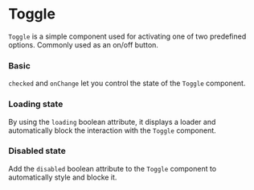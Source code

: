 
# Toggle

`Toggle` is a simple component used for activating one of two predefined options. Commonly used as an on/off button.

### Basic

`checked` and `onChange` let you control the state of the `Toggle` component.

<Canvas>
    <Story id="components-toggle--basic" />
</Canvas>

### Loading state

By using the `loading` boolean attribute, it displays a loader and automatically block the interaction with the `Toggle` component.

<Canvas>
    <Story id="components-toggle--loading" />
</Canvas>

### Disabled state

Add the `disabled` boolean attribute to the `Toggle` component to automatically style and blocke it.

<Canvas>
    <Story id="components-toggle--disabled" />
</Canvas>

<ArgsTable of={Toggle} />
